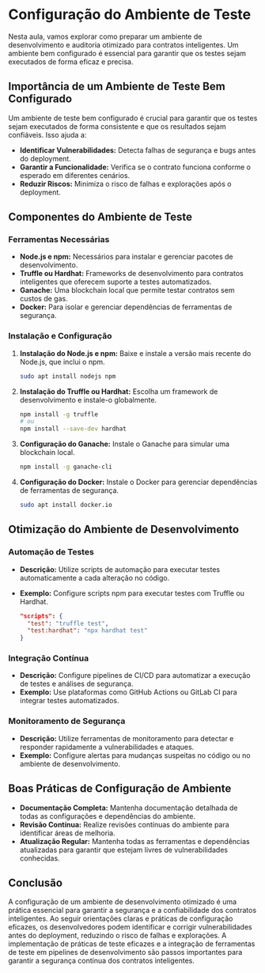 # Configuração do Ambiente de Teste

Nesta aula, vamos explorar como preparar um ambiente de desenvolvimento e auditoria otimizado para contratos inteligentes. Um ambiente bem configurado é essencial para garantir que os testes sejam executados de forma eficaz e precisa.

## Importância de um Ambiente de Teste Bem Configurado

Um ambiente de teste bem configurado é crucial para garantir que os testes sejam executados de forma consistente e que os resultados sejam confiáveis. Isso ajuda a:

- **Identificar Vulnerabilidades:** Detecta falhas de segurança e bugs antes do deployment.
- **Garantir a Funcionalidade:** Verifica se o contrato funciona conforme o esperado em diferentes cenários.
- **Reduzir Riscos:** Minimiza o risco de falhas e explorações após o deployment.

## Componentes do Ambiente de Teste

### Ferramentas Necessárias

- **Node.js e npm:** Necessários para instalar e gerenciar pacotes de desenvolvimento.
- **Truffle ou Hardhat:** Frameworks de desenvolvimento para contratos inteligentes que oferecem suporte a testes automatizados.
- **Ganache:** Uma blockchain local que permite testar contratos sem custos de gas.
- **Docker:** Para isolar e gerenciar dependências de ferramentas de segurança.

### Instalação e Configuração

1. **Instalação do Node.js e npm:** Baixe e instale a versão mais recente do Node.js, que inclui o npm.

   ```bash
   sudo apt install nodejs npm
   ```

2. **Instalação do Truffle ou Hardhat:** Escolha um framework de desenvolvimento e instale-o globalmente.

   ```bash
   npm install -g truffle
   # ou
   npm install --save-dev hardhat
   ```

3. **Configuração do Ganache:** Instale o Ganache para simular uma blockchain local.

   ```bash
   npm install -g ganache-cli
   ```

4. **Configuração do Docker:** Instale o Docker para gerenciar dependências de ferramentas de segurança.

   ```bash
   sudo apt install docker.io
   ```

## Otimização do Ambiente de Desenvolvimento

### Automação de Testes

- **Descrição:** Utilize scripts de automação para executar testes automaticamente a cada alteração no código.
- **Exemplo:** Configure scripts npm para executar testes com Truffle ou Hardhat.

  ```json
  "scripts": {
    "test": "truffle test",
    "test:hardhat": "npx hardhat test"
  }
  ```

### Integração Contínua

- **Descrição:** Configure pipelines de CI/CD para automatizar a execução de testes e análises de segurança.
- **Exemplo:** Use plataformas como GitHub Actions ou GitLab CI para integrar testes automatizados.

### Monitoramento de Segurança

- **Descrição:** Utilize ferramentas de monitoramento para detectar e responder rapidamente a vulnerabilidades e ataques.
- **Exemplo:** Configure alertas para mudanças suspeitas no código ou no ambiente de desenvolvimento.

## Boas Práticas de Configuração de Ambiente

- **Documentação Completa:** Mantenha documentação detalhada de todas as configurações e dependências do ambiente.
- **Revisão Contínua:** Realize revisões contínuas do ambiente para identificar áreas de melhoria.
- **Atualização Regular:** Mantenha todas as ferramentas e dependências atualizadas para garantir que estejam livres de vulnerabilidades conhecidas.

## Conclusão

A configuração de um ambiente de desenvolvimento otimizado é uma prática essencial para garantir a segurança e a confiabilidade dos contratos inteligentes. Ao seguir orientações claras e práticas de configuração eficazes, os desenvolvedores podem identificar e corrigir vulnerabilidades antes do deployment, reduzindo o risco de falhas e explorações. A implementação de práticas de teste eficazes e a integração de ferramentas de teste em pipelines de desenvolvimento são passos importantes para garantir a segurança contínua dos contratos inteligentes.
